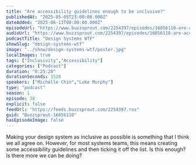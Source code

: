 ```yaml
---
title: "Are accessibility guidelines enough to be inclusive?"
publishedAt: "2025-05-05T23:00:00.000Z"
dateAdded: "2025-06-13T00:00:00.000Z"
episodeUrl: "https://www.buzzsprout.com/2254397/episodes/16856110-are-accessibility-guidelines-enough-to-be-inclusive.mp3"
audioUrl: "https://www.buzzsprout.com/2254397/episodes/16856110-are-accessibility-guidelines-enough-to-be-inclusive.mp3"
podcastTitle: "Design Systems WTF"
showSlug: "design-systems-wtf"
image: "../show/design-systems-wtf/poster.jpg"
localImages: true
tags: ["Inclusivity","Accessibility"]
categories: ["Podcast"]
duration: "0:25:28"
durationSeconds: 1528
speakers: ["Michelle Chin","Luke Murphy"]
type: "podcast"
season: 1
episode: 38
explicit: false
feedUrl: "https://feeds.buzzsprout.com/2254397.rss"
guid: "Buzzsprout-16856110"
hasEpisodeImage: false
---
```

Making your design system as inclusive as possible is something that I think we all agree on. However, for most systems teams, this means creating some accessibility guidelines and then ticking it off the list. Is this enough? Is there more we can be doing?
